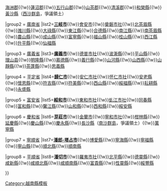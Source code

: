 {{Navbox
|name = 越南南中部之县市镇区域划分
|title = [[File:Flag of Vietnam.svg|23px|Flag of Vietnam]] 越南[[南中部]]之縣市鎮區域劃分
|listclass = hlist
|state= autocollapse
|image=[[File:South Central Coast in Vietnam.svg|100px]]
|group1 = [[峴港市]]
|list1=[[錦荔郡]]{{!w}}[[海洲郡]]{{!w}}[[蓮沼郡]]{{!w}}[[五行山郡]]{{!w}}[[山茶郡]]{{!w}}[[清溪郡]]{{!w}}[[和榮縣]]{{!w}}[[黃沙縣]]（[[西沙群島]]，爭議領土）

|group2 = [[廣南省]]
|list2='''[[三岐市]]'''{{!w}}[[會安市]]{{!w}}[[奠磐市社]]{{!w}}[[北茶眉縣]]{{!w}}[[潍川縣]]{{!w}}[[大祿縣]]{{!w}}[[東江縣]]{{!w}}[[合德縣]]{{!w}}[[南江縣 (越南)|南江縣]]{{!w}}[[南茶眉縣]]{{!w}}[[農山縣]]{{!w}}[[成山縣]]{{!w}}[[富寧縣 (越南)|富寧縣]]{{!w}}[[福山縣 (越南)|福山縣]]{{!w}}[[桂山縣]]{{!w}}[[西江縣]]{{!w}}[[升平縣]]{{!w}}[[仙福縣]]

|group3 = [[廣義省]]
|list3='''[[廣義市]]'''{{!w}}[[德普市社]]{{!w}}[[波澌縣]]{{!w}}[[平山縣 (越南)|平山縣]]{{!w}}[[理山县]]{{!w}}[[明隆縣]]{{!w}}[[慕德縣]]{{!w}}[[義行縣]]{{!w}}[[山河縣]]{{!w}}[[山西縣]]{{!w}}[[山靜縣]]{{!w}}[[茶蓬縣]]{{!w}}[[思義縣]]

|group4 = [[平定省]]
|list4='''[[歸仁市]]'''{{!w}}[[安仁市社]]{{!w}}[[怀仁市社]]{{!w}}[[安老縣 (平定省)|安老縣]]{{!w}}[[懷恩縣]]{{!w}}[[符吉縣]]{{!w}}[[符美縣]]{{!w}}[[西山縣]]{{!w}}[[綏福縣]]{{!w}}[[耘耕縣]]{{!w}}[[永盛縣 (平定省)|永盛縣]]

|group5 = [[富安省]]
|list5='''[[綏和市]]'''{{!w}}[[東和市社]]{{!w}}[[虬江市社]]{{!w}}[[同春縣 (越南)|同春縣]]{{!w}}[[富和縣]]{{!w}}[[馨江縣]]{{!w}}[[山和縣]]{{!w}}[[西和縣 (越南)|西和縣]]{{!w}}[[綏安縣]]

|group6 = [[慶和省]]
|list6='''[[芽莊市]]'''{{!w}}[[金蘭市]]{{!w}}[[寧和市社]]{{!w}}[[柑林縣]]{{!w}}[[延慶縣 (越南)|延慶縣]]{{!w}}[[慶山縣]]{{!w}}[[慶永縣]]{{!w}}[[長沙縣 (越南)|長沙縣]]（[[南沙群島]]，爭議領土）{{!w}}[[萬寧縣 (越南)|萬寧縣]]

|group7 = [[寧順省]]
|list7='''[[潘郎-塔占市]]'''{{!w}}[[博愛縣 (越南)|博愛縣]]{{!w}}[[寧海縣 (越南)|寧海縣]]{{!w}}[[寧福縣]]{{!w}}[[寧山縣]]{{!w}}[[順北縣]]{{!w}}[[順南縣]]

|group8 = [[平順省]]
|list8='''[[潘切市]]'''{{!w}}[[羅夷市社]]{{!w}}[[北平縣]]{{!w}}[[德靈縣]]{{!w}}[[咸新縣]]{{!w}}[[咸順北縣]]{{!w}}[[咸順南縣]]{{!w}}[[富貴縣]]{{!w}}[[性靈縣]]{{!w}}[[綏豐縣]]

}}<noinclude>
{{collapsible option}}
[[Category:越南縣模板]]</noinclude>
